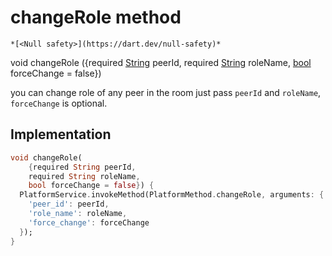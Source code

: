 # changeRole method

    *[<Null safety>](https://dart.dev/null-safety)*

void changeRole
({required [String](https://api.flutter.dev/flutter/dart-core/String-class.html) peerId, required [String](https://api.flutter.dev/flutter/dart-core/String-class.html) roleName, [bool](https://api.flutter.dev/flutter/dart-core/bool-class.html) forceChange = false})

<p>you can change role of any peer in the room just pass <code>peerId</code> and <code>roleName</code>, <code>forceChange</code> is optional.</p>

## Implementation

```dart
void changeRole(
    {required String peerId,
    required String roleName,
    bool forceChange = false}) {
  PlatformService.invokeMethod(PlatformMethod.changeRole, arguments: {
    'peer_id': peerId,
    'role_name': roleName,
    'force_change': forceChange
  });
}
```
